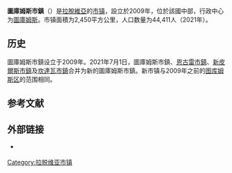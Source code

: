 {{Infobox settlement
| name                    = 圖庫姆斯市镇
| native_name             = Tukuma novads
| native_name_lang        = lv
| settlement_type         = [[拉脫維亞行政區劃|市镇]]
| image_skyline           = Tukums Saint Stephans Catholic Church.jpg
| image_caption           = 圖庫姆斯的天主教堂
| image_flag              = Flag of Tukuma novads.png
| flag_size               = 145px
| image_shield            = LVA Tukuma novads COA.png
| shield_size             = 75px
| image_map               = 
| map_caption             = 
| coordinates             = 
| coor_pinpoint           = 
| coordinates_footnotes   = 
| subdivision_type        = [[世界政區索引|国家]]
| subdivision_name        = {{LAT}}
| established_title       = 最初设立
| established_date        = 2009年
| established_title1      = 合并
| established_date1       = 2021年
| seat_type               = 行政中心
| seat                    = [[圖庫姆斯|圖庫姆斯]]
| unit_pref               = Metric
| area_total_km2          = 2450
| area_rank               = 
| area_note               = 
| area_footnotes          = <ref name="citypopu"/>
| population_as_of        = 2021年
| population_total        = 44411
| population_density_km2  = auto
| population_note         = 
| population_footnotes    = <ref name="citypopu"/>
| timezone1               = 
| utc_offset1             = 
| timezone1_DST           = 
| utc_offset1_DST         = 
| postal_code_type        =
| postal_code             = 
| area_code_type          = 
| area_code               = 
| iso_code                = 
| website                 = {{URL|https://www.tukums.lv/}}
| footnotes               = 
}}
'''圖庫姆斯市鎮'''（{{lang-lv|Tukuma novads}}）是[[拉脫維亞|拉脫維亞]]的[[拉脫維亞行政區劃|市镇]]，設立於2009年，位於該國中部，行政中心为[[圖庫姆斯|圖庫姆斯]]。市镇面積为2,450平方公里，人口数量为44,411人（2021年）。

== 历史 ==
圖庫姆斯市鎮设立于2009年。2021年7月1日，圖庫姆斯市鎮、[[恩古雷市鎮|恩古雷市鎮]]、[[新皮爾斯市鎮|新皮爾斯市鎮]]及[[坎達瓦市鎮|坎達瓦市鎮]]合并为新的圖庫姆斯市鎮。新市镇与2009年之前的[[图库姆斯区|图库姆斯区]]的范围相同。

== 参考文献 ==
{{Reflist|30em|refs=
<ref name="citypopu">{{cite web | url = https://www.citypopulation.de/en/latvia/admin/ | title = LATVIA: Administrative Division | language = en | publisher = citypopulation.de | accessdate = 2021-08-08}}</ref>
}}

== 外部链接 ==
{{commonscat|Tukums Municipality|position=left}}
* {{Official site|https://www.tukums.lv/}} {{lv}} {{en}}

{{拉脱维亚行政区划}}
{{Latvia-geo-stub}}

{{DEFAULTSORT:Tukums}}
[[Category:拉脱维亚市镇|Category:拉脱维亚市镇]]